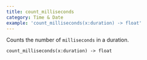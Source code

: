 ```yaml
---
title: count_milliseconds
category: Time & Date
example: 'count_milliseconds(x:duration) -> float'
---
```


Counts the number of `milliseconds` in a duration.

```tql
count_milliseconds(x:duration) -> float
```


<Body name = "milliseconds" unit = "ms" />
